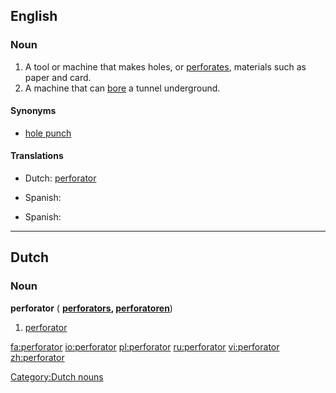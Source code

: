 ==English==

===Noun===
{{en-noun}}

# A tool or machine that makes holes, or [[perforate]]s, materials such as paper and card.
# A machine that can [[bore]] a tunnel underground.

====Synonyms====
* [[hole punch]]

====Translations====
{{trans-top|tool that makes holes}}
* Dutch: [[#Dutch|perforator]] {{m}}
{{trans-mid}}
* Spanish: {{t|es|máquina perforadora|f}}
{{trans-bottom}}

{{trans-top|machine that bores}}
{{trans-mid}}
* Spanish: {{t|es|máquina perforadora|f}}
{{trans-bottom}}

----

==Dutch==

===Noun===
'''perforator''' ({{plural}} '''[[perforators]], [[perforatoren]]''')

# [[#Dutch|perforator]]

[[Category:Dutch nouns]]

[[fa:perforator]]
[[io:perforator]]
[[pl:perforator]]
[[ru:perforator]]
[[vi:perforator]]
[[zh:perforator]]